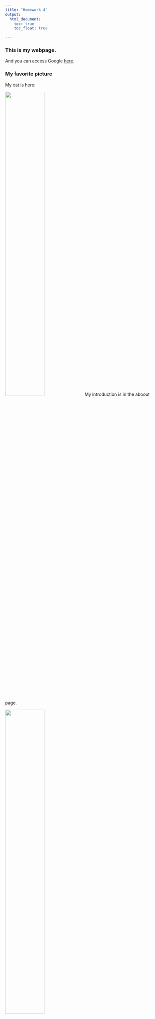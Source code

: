 ```yaml
---
title: "Homework 4"
output:
  html_document:
    toc: true
    toc_float: true

---
```


### This is my webpage.
And you can access Google [here](https://www.google.com).

### My favorite picture

My cat is here:

<img src="image/whitecat.jpg" style="width:50%">
My introduction is in the aboout page. 

<img src="image/blackcat.jpg" style="width:50%">


### You can view the problem 2 answer on the top right.


